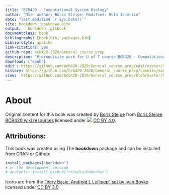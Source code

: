 ```yaml
--- 
title: "BCB420 - Computational System Biology"
author: "Main author: Boris Steipe; Modified: Ruth Isserlin"
date: "last modified `r Sys.Date()`"
site: bookdown::bookdown_site
output:   bookdown::gitbook
documentclass: book
bibliography: [book.bib, packages.bib]
biblio-style: apalike
link-citations: yes
github-repo: bcb420-2020/General_course_prep
description: "Prerequisite work for U of T course BCB420 - Computational System Biology"
download: ["epub"]
edit : https://github.com/bcb420-2020/General_course_prep/edit/master/%s
history: https://github.com/bcb420-2020/General_course_prep/commits/master/%s
view:  https://github.com/bcb420-2020/General_course_prep/blob/master/%s
---
```


# About

Original content for this book was created by [Boris Steipe](http://biochemistry.utoronto.ca/person/boris-steipe/) from [Boris Steipe BCB420 wiki resources](http://steipe.biochemistry.utoronto.ca/abc/index.php/Computational_Systems_Biology_Main_Page) licensed under ![](images/cc_icon.png) [CC BY 4.0](https://creativecommons.org/licenses/by/4.0/). 

## Attributions:

This book was created using The **bookdown** package and can be installed from CRAN or Github:

```r
install.packages("bookdown")
# or the development version
# devtools::install_github("rstudio/bookdown")
```

Icons are from the [“Very Basic. Android L Lollipop” set by Ivan Boyko](https://www.iconfinder.com/iconsets/very-basic-android-l-lollipop) licensed under [CC BY 3.0](https://creativecommons.org/licenses/by/3.0/). 



